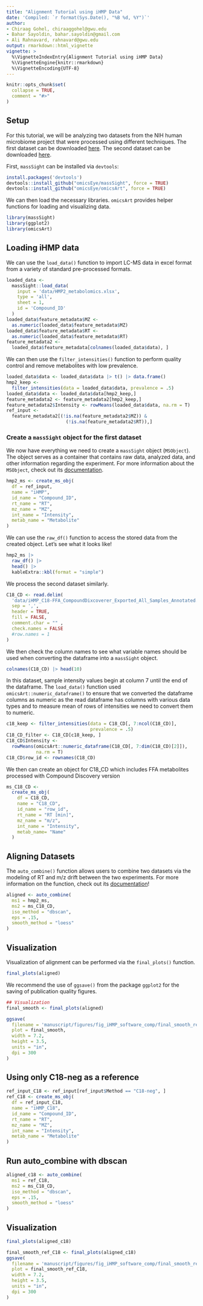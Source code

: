 ```yaml
---
title: "Alignment Tutorial using iHMP Data"
date: 'Compiled: `r format(Sys.Date(), "%B %d, %Y")`'
author:
- Chiraag Gohel, chiraaggohel@gwu.edu
- Bahar Sayoldin, bahar.sayoldin@gmail.com
- Ali Rahnavard, rahnavard@gwu.edu
output: rmarkdown::html_vignette
vignette: >
  %\VignetteIndexEntry{Alignment Tutorial using iHMP Data}
  %\VignetteEngine{knitr::rmarkdown}
  %\VignetteEncoding{UTF-8}
---
```


```r
knitr::opts_chunk$set(
  collapse = TRUE,
  comment = "#>"
)
```

## Setup

For this tutorial, we will be analyzing two datasets from the NIH human microbiome project that were processed using different techniques. The first dataset can be downloaded [here](https://gwu.box.com/v/HMP2metabolomics). The second dataset can be downloaded [here](https://gwu.box.com/s/hrgfgmlllvzvmzbzyn8tolygel9brkkz). 

First, `massSight` can be installed via `devtools`:

```r
install.packages('devtools')
devtools::install_github("omicsEye/massSight", force = TRUE)
devtools::install_github("omicsEye/omicsArt", force = TRUE)
```

We can then load the necessary libraries. `omicsArt` provides helper functions for loading and visualizing data.

```r
library(massSight)
library(ggplot2)
library(omicsArt)
```

## Loading iHMP data

We can use the `load_data()` function to import LC-MS data in excel format from a variety of standard pre-processed formats.

```r
loaded_data <-
  massSight::load_data(
    input = 'data/HMP2_metabolomics.xlsx',
    type = 'all',
    sheet = 1,
    id = 'Compound_ID'
  )
loaded_data$feature_metadata$MZ <-
  as.numeric(loaded_data$feature_metadata$MZ)
loaded_data$feature_metadata$RT <-
  as.numeric(loaded_data$feature_metadata$RT)
feature_metadata2 <-
  loaded_data$feature_metadata[colnames(loaded_data$data), ]
```

We can then use the `filter_intensities()` function to perform quality control and remove metabolites with low prevalence. 

```r
loaded_data$data <- loaded_data$data |> t() |> data.frame()
hmp2_keep <-
  filter_intensities(data = loaded_data$data, prevalence = .5)
loaded_data$data <- loaded_data$data[hmp2_keep,]
feature_metadata2 <- feature_metadata2[hmp2_keep,]
feature_metadata2$Intensity <- rowMeans(loaded_data$data, na.rm = T)
ref_input <-
  feature_metadata2[(!is.na(feature_metadata2$MZ)) &
                      (!is.na(feature_metadata2$RT)),]
```

### Create a `massSight` object for the first dataset

We now have everything we need to create a `massSight` object (`MSObject`). The object serves as a container that contains raw data, analyzed data, and other information regarding the experiment. For more information about the `MSObject`, check out its [documentation](https://omicseye.github.io/massSight/reference/MSObject-class.html).

```r
hmp2_ms <- create_ms_obj(
  df = ref_input,
  name = "iHMP",
  id_name = "Compound_ID",
  rt_name = "RT",
  mz_name = "MZ",
  int_name = "Intensity",
  metab_name = "Metabolite"
)
```


We can use the `raw_df()` function to access the stored data from the created object. Let's see what it looks like!

```r
hmp2_ms |>
  raw_df() |>
  head() |>
  kableExtra::kbl(format = "simple")
```

We process the second dataset similarly.

```r
C18_CD <- read.delim(
  'data/iHMP_C18-FFA_CompoundDixcoverer_Exported_All_Samples_Annotated.csv',
  sep = ',',
  header = TRUE,
  fill = FALSE,
  comment.char = "" ,
  check.names = FALSE
  #row.names = 1
)
```

We then check the column names to see what variable names should be used when converting the dataframe into a `massSight` object.

```r
colnames(C18_CD) |> head(10)
```

In this dataset, sample intensity values begin at column 7 until the end of the dataframe.
The `load_data()` function used `omicsArt::numeric_dataframe()` to ensure that we converted the dataframe columns as numeric as the read dataframe has columns with various data types and to measure mean of rows of intensities we need to convert them to numeric.

```r
c18_keep <- filter_intensities(data = C18_CD[, 7:ncol(C18_CD)],
                               prevalence = .5)
C18_CD_filter <- C18_CD[c18_keep, ]
C18_CD$Intensity <-
  rowMeans(omicsArt::numeric_dataframe(C18_CD[, 7:dim(C18_CD)[2]]),
           na.rm = T)
C18_CD$row_id <- rownames(C18_CD)
```

We then can create an object for C18_CD which includes FFA metabolites processed with Compound Discovery version

```r
ms_C18_CD <-
  create_ms_obj(
    df = C18_CD,
    name = "C18_CD",
    id_name = "row_id",
    rt_name = "RT [min]",
    mz_name = "m/z",
    int_name = "Intensity",
    metab_name= "Name"
  )
```

## Aligning Datasets

The `auto_combine()` function allows users to combine two datasets via the modeling of RT and m/z drift between the two experiments. For more information on the function, check out its [documentation](https://omicseye.github.io/massSight/reference/auto_combine.html)!

```r
aligned <- auto_combine(
  ms1 = hmp2_ms,
  ms2 = ms_C18_CD,
  iso_method = "dbscan",
  eps = .15,
  smooth_method = "loess"
)
```

## Visualization

Visualization of alignment can be performed via the `final_plots()` function.

```r
final_plots(aligned)
```

We recommend the use of `ggsave()` from the package `ggplot2` for the saving of publication quality figures.

```r
## Visualization
final_smooth <- final_plots(aligned)

ggsave(
  filename = 'manuscript/figures/fig_iHMP_software_comp/final_smooth_ref_all.png',
  plot = final_smooth,
  width = 7.2,
  height = 3.5,
  units = "in",
  dpi = 300
)
```

## Using only C18-neg as a reference 

```r
ref_input_C18 <- ref_input[ref_input$Method == "C18-neg", ]
ref_C18 <- create_ms_obj(
  df = ref_input_C18,
  name = "iHMP_C18",
  id_name = "Compound_ID",
  rt_name = "RT",
  mz_name = "MZ",
  int_name = "Intensity",
  metab_name = "Metabolite"
)
```

## Run auto_combine with dbscan

```r
aligned_c18 <- auto_combine(
  ms1 = ref_C18,
  ms2 = ms_C18_CD,
  iso_method = "dbscan",
  eps = .15,
  smooth_method = "loess"
)
```

## Visualization

```r
final_plots(aligned_c18)
```

```r
final_smooth_ref_C18 <- final_plots(aligned_c18)
ggsave(
  filename = 'manuscript/figures/fig_iHMP_software_comp/final_smooth_ref_C18.png',
  plot = final_smooth_ref_C18,
  width = 7.2,
  height = 3.5,
  units = "in",
  dpi = 300
)
```

